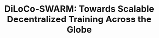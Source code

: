 ---
title: "DiLoCo-SWARM: Towards Scalable Decentralized Training Across the Globe"
published: 2025-01-31
lastEdited: 2025-01-31
links:
  - title: Report
    href: https://github.com/mikasenghaas/diloco-swarm/blob/master/report.pdf
  - title: Slides
    href: https://docs.google.com/presentation/d/1QVSvN9tnBtOj6ur6uI9QgId63T3R2TkK1fA7dqz8z00/edit?usp=sharing
  - title: GitHub
    href: https://github.com/mikasenghaas/diloco-swarm
  - title: W&B
    href: https://wandb.ai/mikasenghaas/diloco-swarm
authors:
  - firstName: Mika
    lastName: Senghaas
  - firstName: Martijn
    lastName: de Vos
  - firstName: Rishi 
    lastName: Sharma
  - firstName: Akash
    lastName: Dhasade
publish: true
---